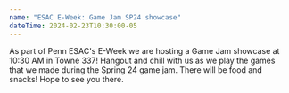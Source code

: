 ```yaml
---
name: "ESAC E-Week: Game Jam SP24 showcase"
dateTime: 2024-02-23T10:30:00-05
---
```


As part of Penn ESAC's E-Week we are hosting a Game Jam showcase at 10:30 AM in Towne 337! Hangout and chill with us as we play the games that we made during the Spring 24 game jam. There will be food and snacks! Hope to see you there.
